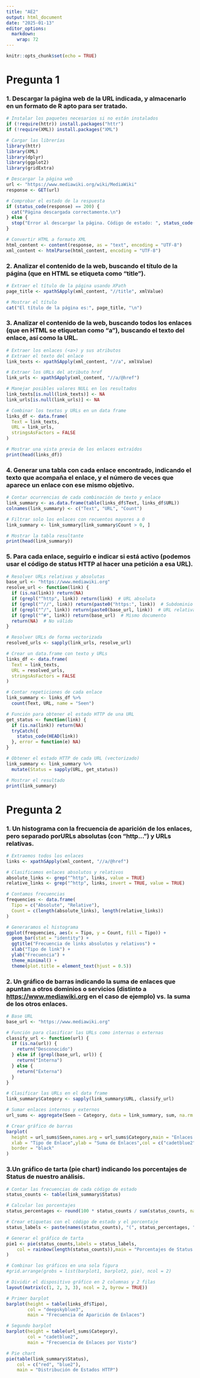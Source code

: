 ```yaml
---
title: "AE2"
output: html_document
date: "2025-01-13"
editor_options: 
  markdown: 
    wrap: 72
---
```


```r
knitr::opts_chunk$set(echo = TRUE)
```

# Pregunta 1

### 1. Descargar la página web de la URL indicada, y almacenarlo en un formato de R apto para ser tratado.

```r
# Instalar los paquetes necesarios si no están instalados
if (!require(httr)) install.packages("httr")
if (!require(XML)) install.packages("XML")

# Cargar las librerías
library(httr)
library(XML)
library(dplyr)
library(ggplot2)
library(gridExtra)

# Descargar la página web
url <- "https://www.mediawiki.org/wiki/MediaWiki"
response <- GET(url)

# Comprobar el estado de la respuesta
if (status_code(response) == 200) {
  cat("Página descargada correctamente.\n")
} else {
  stop("Error al descargar la página. Código de estado: ", status_code(response))
}

# Convertir HTML a formato XML
html_content <- content(response, as = "text", encoding = "UTF-8")
xml_content <- htmlParse(html_content, encoding = "UTF-8")
```

### 2. Analizar el contenido de la web, buscando el título de la página (que en HTML se etiqueta como “title”).

```r
# Extraer el título de la página usando XPath
page_title <- xpathSApply(xml_content, "//title", xmlValue)

# Mostrar el título
cat("El título de la página es:", page_title, "\n")
```

### 3. Analizar el contenido de la web, buscando todos los enlaces (que en HTML se etiquetan como “a”), buscando el texto del enlace, así como la URL.

```r
# Extraer los enlaces (<a>) y sus atributos
# Extraer el texto del enlace
link_texts <- xpathSApply(xml_content, "//a", xmlValue)

# Extraer los URLs del atributo href
link_urls <- xpathSApply(xml_content, "//a/@href")

# Manejar posibles valores NULL en los resultados
link_texts[is.null(link_texts)] <- NA
link_urls[is.null(link_urls)] <- NA

# Combinar los textos y URLs en un data frame
links_df <- data.frame(
  Text = link_texts,
  URL = link_urls,
  stringsAsFactors = FALSE
)

# Mostrar una vista previa de los enlaces extraídos
print(head(links_df))
```

### 4. Generar una tabla con cada enlace encontrado, indicando el texto que acompaña el enlace, y el número de veces que aparece un enlace con ese mismo objetivo.

```r
# Contar ocurrencias de cada combinación de texto y enlace
link_summary <- as.data.frame(table(links_df$Text, links_df$URL))
colnames(link_summary) <- c("Text", "URL", "Count")

# Filtrar solo los enlaces con recuentos mayores a 0
link_summary <- link_summary[link_summary$Count > 0, ]

# Mostrar la tabla resultante
print(head(link_summary))
```

### 5. Para cada enlace, seguirlo e indicar si está activo (podemos usar el código de status HTTP al hacer una petición a esa URL).

```r
# Resolver URLs relativas y absolutas
base_url <- "https://www.mediawiki.org"
resolve_url <- function(link) {
  if (is.na(link)) return(NA)
  if (grepl("^http", link)) return(link)  # URL absoluta
  if (grepl("^//", link)) return(paste0("https:", link))  # Subdominio
  if (grepl("^/", link)) return(paste0(base_url, link))  # URL relativa
  if (grepl("^#", link)) return(base_url)  # Mismo documento
  return(NA)  # No válido
}

# Resolver URLs de forma vectorizada
resolved_urls <- sapply(link_urls, resolve_url)

# Crear un data.frame con texto y URLs
links_df <- data.frame(
  Text = link_texts,
  URL = resolved_urls,
  stringsAsFactors = FALSE
)

# Contar repeticiones de cada enlace
link_summary <- links_df %>%
  count(Text, URL, name = "Seen")

# Función para obtener el estado HTTP de una URL
get_status <- function(link) {
  if (is.na(link)) return(NA)
  tryCatch({
    status_code(HEAD(link))
  }, error = function(e) NA)
}

# Obtener el estado HTTP de cada URL (vectorizado)
link_summary <- link_summary %>%
  mutate(Status = sapply(URL, get_status))

# Mostrar el resultado
print(link_summary)

```

# Pregunta 2

### 1. Un histograma con la frecuencia de aparición de los enlaces, pero separado porURLs absolutas (con “http…”) y URLs relativas.

```r
# Extraemos todos los enlaces
links <- xpathSApply(xml_content, "//a/@href")

# Clasificamos enlaces absolutos y relativos
absolute_links <- grep("^http", links, value = TRUE)
relative_links <- grep("^http", links, invert = TRUE, value = TRUE)

# Contamos frecuencias
frequencies <- data.frame(
  Tipo = c("Absolute", "Relative"),
  Count = c(length(absolute_links), length(relative_links))
)

# Generaramos el histograma
ggplot(frequencies, aes(x = Tipo, y = Count, fill = Tipo)) +
  geom_bar(stat = "identity") +
  ggtitle("Frecuencia de links absolutos y relativos") +
  xlab("Tipo de link") +
  ylab("Frecuencia") +
  theme_minimal() +
  theme(plot.title = element_text(hjust = 0.5))
```

### 2. Un gráfico de barras indicando la suma de enlaces que apuntan a otros dominios o servicios (distinto a <https://www.mediawiki.org> en el caso de ejemplo) vs. la suma de los otros enlaces.

```r
# Base URL
base_url <- "https://www.mediawiki.org"

# Función para clasificar las URLs como internas o externas
classify_url <- function(url) {
  if (is.na(url)) {
    return("Desconocido")
  } else if (grepl(base_url, url)) {
    return("Interna")
  } else {
    return("Externa")
  }
}

# Clasificar las URLs en el data frame
link_summary$Category <- sapply(link_summary$URL, classify_url)

# Sumar enlaces internos y externos
url_sums <- aggregate(Seen ~ Category, data = link_summary, sum, na.rm = TRUE)

# Crear gráfico de barras
barplot(
  height = url_sums$Seen,names.arg = url_sums$Category,main = "Enlaces Internos vs Externos",
  xlab = "Tipo de Enlace",ylab = "Suma de Enlaces",col = c("cadetblue2", "deepskyblue1"),
  border = "black"
)

```

### 3.Un gráfico de tarta (pie chart) indicando los porcentajes de Status de nuestro análisis.

```r
# Contar las frecuencias de cada código de estado
status_counts <- table(link_summary$Status)

# Calcular los porcentajes
status_percentages <- round(100 * status_counts / sum(status_counts, na.rm = TRUE), 1)

# Crear etiquetas con el código de estado y el porcentaje
status_labels <- paste(names(status_counts), "(", status_percentages, "%)", sep = "")

# Generar el gráfico de tarta
pie1 <- pie(status_counts,labels = status_labels,
    col = rainbow(length(status_counts)),main = "Porcentajes de Status de los Enlaces"
)

```

```r
# Combinar los gráficos en una sola figura
#grid.arrange(grobs = list(barplot1, barplot2, pie), ncol = 2)

# Dividir el dispositivo gráfico en 2 columnas y 2 filas
layout(matrix(c(1, 2, 3, 3), ncol = 2, byrow = TRUE))

# Primer barplot
barplot(height = table(links_df$Tipo), 
        col = "deepskyblue3", 
        main = "Frecuencia de Aparición de Enlaces")

# Segundo barplot
barplot(height = table(url_sums$Category), 
        col = "cadetblue2", 
        main = "Frecuencia de Enlaces por Visto")

# Pie chart
pie(table(link_summary$Status), 
    col = c("red", "blue2"), 
    main = "Distribución de Estados HTTP")
```
